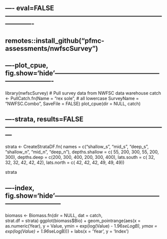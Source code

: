 ## ---- eval=FALSE-------------------------------------------------------------------------------------
## remotes::install_github("pfmc-assessments/nwfscSurvey")


## ----plot_cpue, fig.show='hide'----------------------------------------------------------------------
library(nwfscSurvey)
# Pull survey data from NWFSC data warehouse
catch <- PullCatch.fn(Name = "rex sole", # all lowercase 
                      SurveyName = "NWFSC.Combo",
                      SaveFile = FALSE)
plot_cpue(dir = NULL, catch)





## ----strata, results=FALSE---------------------------------------------------------------------------
strata <- CreateStrataDF.fn(
  names = c("shallow_s", "mid_s", "deep_s", "shallow_n", "mid_n", "deep_n"), 
  depths.shallow = c( 55,   200, 300,    55, 200, 300),
  depths.deep    = c(200,   300, 400,   200, 300, 400),
  lats.south     = c( 32,    32,  32,    42,  42,  42),
  lats.north     = c( 42,    42,  42,    49,  49,  49))

strata




## ----index, fig.show='hide'--------------------------------------------------------------------------
biomass <- Biomass.fn(dir = NULL, 
                      dat = catch,  
                      strat.df = strata)
ggplot(biomass$Bio) +
  geom_pointrange(aes(x = as.numeric(Year),
                      y = Value,
                      ymin = exp(log(Value) - 1.96*seLogB),
                      ymax = exp(log(Value) + 1.96*seLogB))) +
  labs(x = 'Year', y = 'Index')

